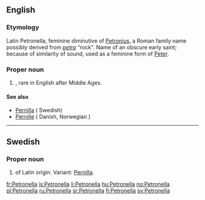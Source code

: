 ==English==

===Etymology===
Latin Petronella, feminine diminutive of [[Petronius]], a Roman family name possibly derived from ''[[petra]]'' "rock". Name of an obscure early saint; because of similarity of sound, used as a feminine form of [[Peter]].

===Proper noun===
{{en-proper noun}}

# {{given name|female|from=Latin}}, rare in English after Middle Ages.

====See also====
* [[Pernilla]] ( Swedish)
* [[Pernille]]  ( Danish, Norwegian )

----

==Swedish==

===Proper noun===
{{head|sv|proper noun}}

# {{given name|female|lang=sv}} of Latin origin. Variant: [[Pernilla]].

[[fr:Petronella]]
[[is:Petronella]]
[[li:Petronella]]
[[hu:Petronella]]
[[no:Petronella]]
[[pl:Petronella]]
[[ru:Petronella]]
[[sr:Petronella]]
[[fi:Petronella]]
[[sv:Petronella]]